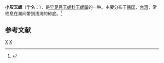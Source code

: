 {{Speciesbox 
| taxon = Natica gualteriana
| binomial_authority = Recluz, 1844
}}
'''小灰玉螺'''（学名：''{{lang|la|Natica gualteriana}}''），是[[异足目|异足目]][[玉螺科|玉螺科]][[玉螺属|玉螺属]]的一种。主要分布于[[韩国|韩国]]、[[台湾|台湾]]，常栖息在潮间带到浅海的砂底。<ref>{{cite web|url=http://shell.sinica.edu.tw/chinese/shellbase_detail.php?science_no=662|title=国际贝库：小灰玉螺|publisher=台湾贝类资料库|accessdate=2009-08-11|archive-date=2016-03-04|archive-url=https://web.archive.org/web/20160304104922/http://shell.sinica.edu.tw/chinese/shellbase_detail.php?science_no=662|dead-url=no}}</ref>

== 参考文献 ==
{{reflist|2}}
{{Taxonbar|from=Q10594762}}
[[Category:_1844年描述的动物|X]]
[[Category:玉螺属|X]]